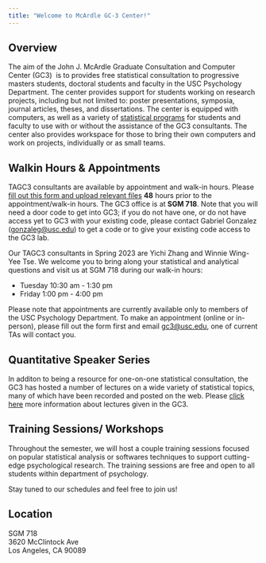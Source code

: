 ```yaml
---
title: "Welcome to McArdle GC-3 Center!"
---
```


## Overview

The aim of the John J. McArdle Graduate Consultation and Computer Center (GC3)  is to provides free statistical consultation to progressive masters students, doctoral students and faculty in the USC Psychology Department. The center provides support for students working on research projects, including but not limited to: poster presentations, symposia, journal articles, theses, and dissertations. The center is equipped with computers, as well as a variety of [statistical programs](https://dornsife.usc.edu/psyc/statistical-programs-page/) for students and faculty to use with or without the assistance of the GC3 consultants. The center also provides workspace for those to bring their own computers and work on projects, individually or as small teams.

## Walkin Hours & Appointments

TAGC3 consultants are available by appointment and walk-in hours. Please [fill out this form and upload relevant files](https://forms.gle/RYxWnyUwrJRBY5bu9) **48** hours prior to the appointment/walk-in hours. The GC3 office is at **SGM 718**. Note that you will need a door code to get into GC3; if you do not have one, or do not have access yet to GC3 with your existing code, please contact Gabriel Gonzalez ([gonzaleg\@usc.edu](mailto:gonzaleg@usc.edu)) to get a code or to give your existing code access to the GC3 lab.

Our TAGC3 consultants in Spring 2023 are Yichi Zhang and Winnie Wing-Yee Tse. We welcome you to bring along your statistical and analytical questions and visit us at SGM 718 during our walk-in hours:

-   Tuesday 10:30 am - 1:30 pm
-   Friday 1:00 pm - 4:00 pm

Please note that appointments are currently available only to members of the USC Psychology Department. To make an appointment (online or in-person), please fill out the form first and email [gc3\@usc.edu](mailto:gc3@usc.edu), one of current TAs will contact you.

## Quantitative Speaker Series

In additon to being a resource for one-on-one statistical consultation, the GC3 has hosted a number of lectures on a wide variety of statistical topics, many of which have been recorded and posted on the web. Please [click here](workshop.html) more information about lectures given in the GC3.

## Training Sessions/ Workshops

Throughout the semester, we will host a couple training sessions focused on popular statistical analysis or softwares techniques to support cutting-edge psychological research. The training sessions are free and open to all students within department of psychology.\

Stay tuned to our schedules and feel free to join us!

## Location

SGM 718\
3620 McClintock Ave\
Los Angeles, CA 90089
